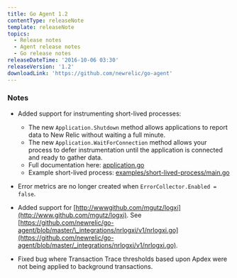 ```yaml
---
title: Go Agent 1.2
contentType: releaseNote
template: releaseNote
topics:
  - Release notes
  - Agent release notes
  - Go release notes
releaseDateTime: '2016-10-06 03:30'
releaseVersion: '1.2'
downloadLink: 'https://github.com/newrelic/go-agent'
---
```


### Notes

* Added support for instrumenting short-lived processes:

  * The new `Application.Shutdown` method allows applications to report data to New Relic without waiting a full minute.
  * The new `Application.WaitForConnection` method allows your process to defer instrumentation until the application is connected and ready to gather data.
  * Full documentation here: [application.go](https://github.com/newrelic/go-agent/blob/master/application.go)
  * Example short-lived process: [examples/short-lived-process/main.go](https://github.com/newrelic/go-agent/blob/master/examples/short-lived-process/main.go)
* Error metrics are no longer created when `ErrorCollector.Enabled = false`.
* Added support for [http://wwwgithub.com/mgutz/logxi](http://www.github.com/mgutz/logxi). See [https://github.com/newrelic/go-agent/blob/master/\_integrations/nrlogxi/v1/nrlogxi.go](https://github.com/newrelic/go-agent/blob/master/_integrations/nrlogxi/v1/nrlogxi.go).
* Fixed bug where Transaction Trace thresholds based upon Apdex were not being applied to background transactions.
